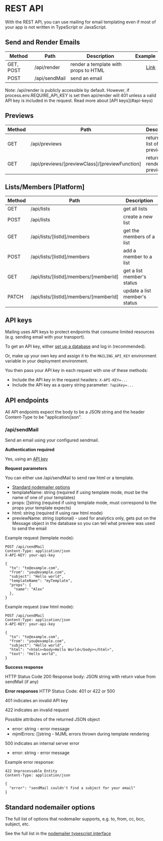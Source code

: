 
# REST API

With the REST API, you can use mailing for email templating even if most of your app is not written in TypeScript or JavaScript.

## Send and Render Emails

| Method    | Path          | Description                          |                                                                                                      Example |
| --------- | ------------- | ------------------------------------ | -----------------------------------------------------------------------------------------------------------: |
| GET, POST | /api/render   | render a template with props to HTML | [Link](https://demo.mailing.run/api/render?templateName=AccountCreated&props=%7B%22name%22%3A%22peter%22%7D) |
| POST      | /api/sendMail | send an email                        |                                                                                                              |

<div className="text-sm">
  Note: /api/render is publicly accessible by default. However, if
  process.env.REQUIRE_API_KEY is set then api/render will 401 unless a valid API
  key is included in the request. Read more about [API keys](#api-keys)
</div>

## Previews

| Method | Path                                           | Description                  |                                                                     Example |
| ------ | ---------------------------------------------- | ---------------------------- | --------------------------------------------------------------------------: |
| GET    | /api/previews                                  | returns the list of previews |                               [Link](https://demo.mailing.run/api/previews) |
| GET    | /api/previews/[previewClass]/[previewFunction] | returns the rendered preview | [Link](https://demo.mailing.run/api/previews/AccountCreated/accountCreated) |

## Lists/Members [Platform]

| Method | Path                                   | Description                   |
| ------ | -------------------------------------- | ----------------------------- |
| GET    | /api/lists                             | get all lists                 |
| POST   | /api/lists                             | create a new list             |
| GET    | /api/lists/[listId]/members            | get the members of a list     |
| POST   | /api/lists/[listId]/members            | add a member to a list        |
| GET    | /api/lists/[listId]/members/[memberId] | get a list member's status    |
| PATCH  | /api/lists/[listId]/members/[memberId] | update a list member's status |

## API keys

Mailing uses API keys to protect endpoints that consume limited resources (e.g. sending email with your transport).

To get an API key, either [set up a database](https://www.mailing.run/docs/deploy#adding-a-database) and log in (recommended).

Or, make up your own key and assign it to the `MAILING_API_KEY` environment variable in your deployment environment.

You then pass your API key in each request with one of these methods:

- Include the API key in the request headers: `X-API-KEY=...`
- Include the API key as a query string parameter: `?apiKey=...`

## API endpoints

All API endpoints expect the body to be a JSON string and the header Content-Type to be "application/json".

### /api/sendMail

Send an email using your configured sendmail.

**Authentication required**

Yes, using an [API key](#api-keys)

**Request parameters**

You can either use /api/sendMail to send raw html or a template.

- [Standard nodemailer options](#standard-nodemailer-options)
- templateName: string (required if using template mode, must be the name of one of your templates)
- props: []string (required if using template mode, must correspond to the props your template expects)
- html: string (required if using raw html mode)
- previewName: string (optional) - used for analytics only, gets put on the Message object in the database so you can tell what preview was used to send the email

Example request (template mode):

```
POST /api/sendMail
Content-Type: application/json
X-API-KEY: your-api-key

{
  "to": "to@example.com",
  "from": "you@example.com",
  "subject": "Hello world",
  "templateName": "myTemplate",
  "props": {
    "name": "Alex"
  },
}
```

Example request (raw html mode):

```
POST /api/sendMail
Content-Type: application/json
X-API-KEY: your-api-key

{
  "to": "to@example.com",
  "from": "you@example.com",
  "subject": "Hello world",
  "html": "<html><body>Hello World</body></html>",
  "text": "Hello world",
}
```

**Success response**

HTTP Status Code 200
Response body: JSON string with return value from sendMail (if any)

**Error responses**
HTTP Status Code: 401 or 422 or 500

401 indicates an invalid API key

422 indicates an invalid request

Possible attributes of the returned JSON object

- error: string - error message
- mjmlErrors: []string - MJML errors thrown during template rendering

500 indicates an internal server error

- error: string - error message

Example error response:

```
422 Unprocessable Entity
Content-Type: application/json

{
  "error": "sendMail couldn't find a subject for your email"
}
```

## Standard nodemailer options

The full list of options that nodemailer supports, e.g. to, from, cc, bcc, subject, etc.

See the full list in the [nodemailer typescript interface](https://github.com/DefinitelyTyped/DefinitelyTyped/blob/cf2eda338072c0b685d4e8a2c3dc928eb6ee1070/types/nodemailer/lib/mailer/index.d.ts#L96)
